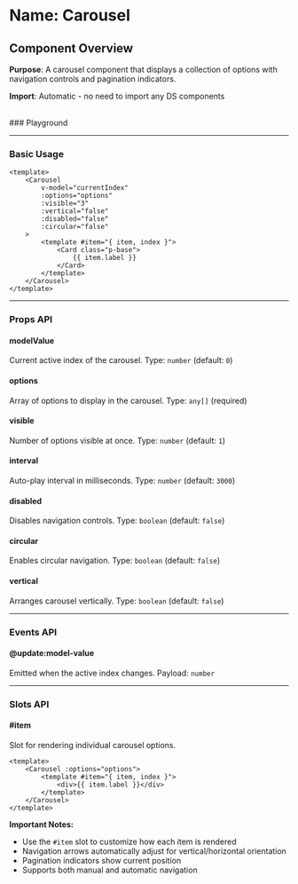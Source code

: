 
<Meta of={Carousel} />

# Name: Carousel
## Component Overview

**Purpose**: A carousel component that displays a collection of options with navigation controls and pagination indicators.

**Import**: Automatic - no need to import any DS components

<br />
### Playground

<Canvas of={Carousel.Primary} />
<Controls />

---

### Basic Usage

```vue
<template>
    <Carousel 
        v-model="currentIndex"
        :options="options"
        :visible="3"
        :vertical="false"
        :disabled="false"
        :circular="false"
    >
        <template #item="{ item, index }">
            <Card class="p-base">
                {{ item.label }}
            </Card>
        </template>
    </Carousel>
</template>
```

<Canvas sourceState="none" of={Carousel.Primary} />

---

### Props API

#### modelValue
Current active index of the carousel. Type: `number` (default: `0`)

#### options
Array of options to display in the carousel. Type: `any[]` (required)

#### visible
Number of options visible at once. Type: `number` (default: `1`)

#### interval
Auto-play interval in milliseconds. Type: `number` (default: `3000`)

<Canvas sourceState="none" of={Carousel.Interval} />

#### disabled
Disables navigation controls. Type: `boolean` (default: `false`)

<Canvas sourceState="none" of={Carousel.Disabled} />

#### circular
Enables circular navigation. Type: `boolean` (default: `false`)

<Canvas sourceState="none" of={Carousel.Circular} />

#### vertical
Arranges carousel vertically. Type: `boolean` (default: `false`)

<Canvas sourceState="none" of={Carousel.Vertical} />

---

### Events API

#### @update:model-value
Emitted when the active index changes. Payload: `number`

---

### Slots API

#### #item
Slot for rendering individual carousel options.

```vue
<template>
    <Carousel :options="options">
        <template #item="{ item, index }">
            <div>{{ item.label }}</div>
        </template>
    </Carousel>
</template>
```

**Important Notes:**
- Use the `#item` slot to customize how each item is rendered
- Navigation arrows automatically adjust for vertical/horizontal orientation
- Pagination indicators show current position
- Supports both manual and automatic navigation